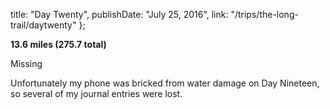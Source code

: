 
  title: "Day Twenty",
  publishDate: "July 25, 2016",
  link: "/trips/the-long-trail/daytwenty"
};


**13.6 miles (275.7 total)**

Missing

Unfortunately my phone was bricked from water damage on Day Nineteen, so several of my journal entries were lost.

